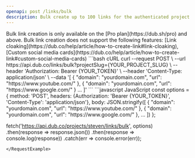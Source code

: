 ```yaml
---
openapi: post /links/bulk
description: Bulk create up to 100 links for the authenticated project.
---
```


<Note>
  Bulk link creation is only available on the [Pro plan](https://dub.sh/pro) and
  above.
</Note>

<Warning>
  Bulk link creation does not support the following features: [Link
  cloaking](https://dub.co/help/article/how-to-create-link#link-cloaking),
  [Custom social media cards](https://dub.co/help/article/how-to-create-link#custom-social-media-cards)
</Warning>

<RequestExample>
```bash cURL
curl --request POST \
  --url https://api.dub.co/links/bulk?projectSlug={YOUR_PROJECT_SLUG} \
  --header 'Authorization: Bearer {YOUR_TOKEN}' \
  --header 'Content-Type: application/json' \
  --data '[
    {
      "domain": "yourdomain.com",
      "url": "https://www.youtube.com/"
    },
    {
      "domain": "yourdomain.com",
      "url": "https://www.google.com/"
    }
    ...
  ]'
```
```javascript JavaScript
const options = {
  method: 'POST',
  headers: {Authorization: 'Bearer {YOUR_TOKEN}', 'Content-Type': 'application/json'},
  body: JSON.stringify([
    {
      "domain": "yourdomain.com",
      "url": "https://www.youtube.com/"
    },
    {
      "domain": "yourdomain.com",
      "url": "https://www.google.com/"
    },
    ...
  ])
};

fetch('https://api.dub.co/projects/steven/links/bulk', options)
  .then(response => response.json())
  .then(response => console.log(response))
  .catch(err => console.error(err));
```
</RequestExample>